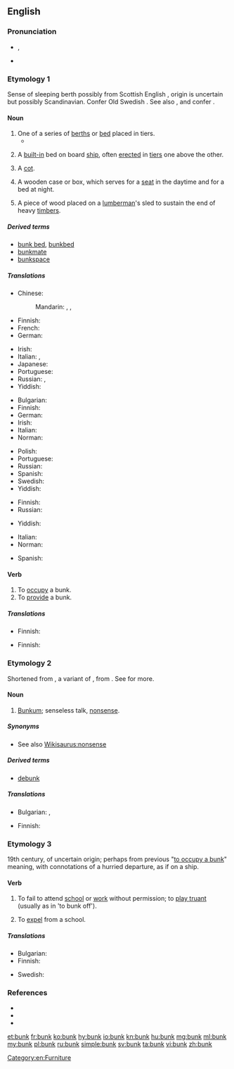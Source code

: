 ==English==
{{wikipedia}}

===Pronunciation===
* {{enPR|bŭngk}}, {{IPA|/bʌŋk/|lang=en}}
* {{rhymes|ʌŋk|lang=en}}

===Etymology 1===
Sense of sleeping berth possibly from Scottish English {{term|bunker||seat, bench|lang=en}}, origin is uncertain but possibly Scandinavian.
Confer Old Swedish {{term|bunke||boards used to protect the cargo of a ship|lang=gmq-osw}}.
See also {{term|boarding|lang=en}}, {{term|flooring|lang=en}} and confer {{term|bunch|lang=en}}.

====Noun====
{{en-noun}}

# One of a series of [[berth]]s or [[bed]] placed in tiers.
#* {{quote-book|year=1913|author=[[w:Robert Barr (writer)|Robert Barr]]
|title=Lord Stranleigh Abroad
|chapter=6|url=http://openlibrary.org/works/OL1796924W
|passage=The men resided in a huge bunk house, which consisted of one room only, with a shack outside where the cooking was done. In the large room were a dozen '''bunks''' ; half of them in a very dishevelled state, […]}}
# {{context|nautical|lang=en}} A [[built-in]] bed on board [[ship]], often [[erected]] in [[tier]]s one above the other.
# {{context|military|lang=en}} A [[cot]].
# {{context|US|lang=en}} A wooden case or box, which serves for a [[seat]] in the daytime and for a bed at night.
# {{context|US|dialect|lang=en}} A piece of wood placed on a [[lumberman]]'s sled to sustain the end of heavy [[timber]]s.

=====Derived terms=====
* [[bunk bed]], [[bunkbed]]
* [[bunkmate]]
* [[bunkspace]]

=====Translations=====
{{trans-top|one of a series of berth in tiers}}
* Chinese:
*: Mandarin: {{t+|cmn|舖位|sc=Hani}}, {{t+|cmn|铺位|tr=pùwèi|sc=Hani}}, {{t+|cmn|床位|tr=chuángwèi|sc=Hani}}
* Finnish: {{t+|fi|punkka}}
* French: {{t+|fr|couchette|f}}
* German: {{t+|de|Koje|f}}
{{trans-mid}}
* Irish: {{t|ga|bunc|m}}
* Italian: {{t|it|cuccetta|f}}, {{t+|it|letto a castello|m}}
* Japanese: {{t|ja|寝台|tr=しんだい, shindai}}
* Portuguese: {{t+|pt|beliche|m}}
* Russian: {{t+|ru|ко́йка|f}}, {{t+|ru|по́лка|f}}
* Yiddish: {{t|yi|באַנקבעטל|n|sc=Hebr}}
{{trans-bottom}}

{{trans-top|(nautical) built-in bed on board ship}}
* Bulgarian: {{t|bg|койка|f|tr=kójka}}
* Finnish: {{t+|fi|punkka}}
* German: {{t+|de|Koje|f}}
* Irish: {{t|ga|bunc|m}}
* Italian: {{t|it|cuccetta|f}}
* Norman: {{t|nrf|cabanne|f}} {{qualifier|Jersey}}
{{trans-mid}}
* Polish: {{t+|pl|koja|f}}
* Portuguese: {{t+|pt|beliche|m}}
* Russian: {{t+|ru|ко́йка|f}}
* Spanish: {{t+|es|camarote|m}}
* Swedish: {{t|sv|koj|c}}
* Yiddish: {{t|yi|באַנקבעטל|n|sc=Hebr}}
{{trans-bottom}}

{{trans-top|(military) cot}}
* Finnish: {{t+|fi|punkka}}
* Russian: {{t+|ru|ко́йка|f}}
{{trans-mid}}
* Yiddish: {{t|yi|באַנקבעטל|n|sc=Hebr}}
{{trans-bottom}}

{{checktrans-top}}
* Italian: {{t-check|it|giaciglio|m}}
* Norman: {{t-check|nrf|liet d'pathai|m}} {{qualifier|Jersey}}
{{trans-mid}}
* Spanish: {{t-check|es|litera|f}}
{{trans-bottom}}

====Verb====
{{en-verb}}

# To [[occupy]] a bunk.
# To [[provide]] a bunk.

=====Translations=====
{{trans-top|to occupy a bunk}}
* Finnish: {{t|fi|bunkata}}
{{trans-mid}}
{{trans-bottom}}

{{trans-top|to provide a bunk}}
* Finnish: {{t+|fi|majoittaa}}
{{trans-mid}}
{{trans-bottom}}

===Etymology 2===
Shortened from {{term|bunkum|lang=en}}, a variant of {{term|buncombe|lang=en}}, from {{w|Buncombe County, North Carolina}}. See {{m|en|bunkum}} for more.

====Noun====
{{en-noun|-}}

# {{context|slang|lang=en}} [[bunkum|Bunkum]]; senseless talk, [[nonsense]].

=====Synonyms=====
* See also [[Wikisaurus:nonsense]]

=====Derived terms=====
* [[debunk]]

=====Translations=====
{{trans-top|nonsense}}
* Bulgarian: {{t+|bg|глупости|p}},  {{t+|bg|дрънканици|p}}
{{trans-mid}}
* Finnish: {{t+|fi|soopa}}
{{trans-bottom}}

===Etymology 3===
19th century, of uncertain origin; perhaps from previous "[[bunk#Etymology 1|to occupy a bunk]]" meaning, with connotations of a hurried departure, as if on a ship.

====Verb====
{{en-verb}}

# {{context|British|lang=en}} To fail to attend [[school]] or [[work]] without permission; to [[play truant]] (usually as in 'to bunk off').
# {{context|obsolete|lang=en}} To [[expel]] from a school.

=====Translations=====
{{trans-top|to fail to attend school without permission}}
* Bulgarian: {{t|bg|бягам от училище}}
* Finnish: {{t+|fi|lintsata}}
{{trans-mid}}
* Swedish: {{t+|sv|skolka}}
{{trans-bottom}}

===References===
* {{R:Online Etymology Dictionary}}
* {{R:Websters}}
* {{R:Webster 1913}}

[[Category:en:Furniture]]

[[et:bunk]]
[[fr:bunk]]
[[ko:bunk]]
[[hy:bunk]]
[[io:bunk]]
[[kn:bunk]]
[[hu:bunk]]
[[mg:bunk]]
[[ml:bunk]]
[[my:bunk]]
[[pl:bunk]]
[[ru:bunk]]
[[simple:bunk]]
[[sv:bunk]]
[[ta:bunk]]
[[vi:bunk]]
[[zh:bunk]]